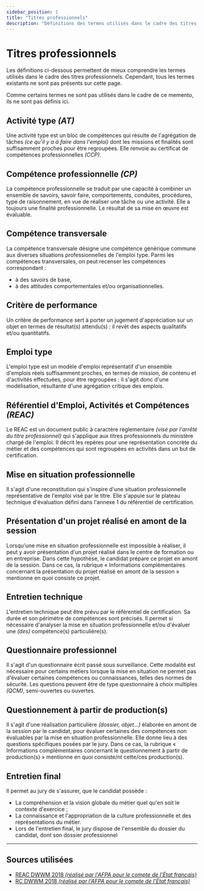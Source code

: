 ```yaml
---
sidebar_position: 1
title: "Titres professionnels"
description: "Définitions des termes utilisés dans le cadre des titres professionnels."
---
```



# Titres professionnels

<Admonition type="warning">
Les définitions ci-dessous permettent de mieux comprendre les termes utilisés dans le cadre des titres professionnels.
Cependant, tous les termes existants ne sont pas présents sur cette page.

Comme certains termes ne sont pas utilisés dans le cadre de ce memento, ils ne sont pas définis ici.
</Admonition>

## Activité type _(AT)_
Une activité type est un bloc de compétences qui résulte de l'agrégation de tâches _(ce qu'il y a à faire dans l'emploi)_
dont les missions et finalités sont suffisamment proches pour être regroupées.
Elle renvoie au certificat de compétences professionnelles _(CCP)_.

## Compétence professionnelle _(CP)_
La compétence professionnelle se traduit par une capacité à combiner un ensemble de savoirs,
savoir faire, comportements, conduites, procédures, type de raisonnement, en vue de réaliser une tâche ou une activité.
Elle a toujours une finalité professionnelle. Le résultat de sa mise en œuvre est évaluable.

## Compétence transversale
La compétence transversale désigne une compétence générique commune aux diverses situations professionnelles de l'emploi type.
Parmi les compétences transversales, on peut recenser les compétences correspondant :

- à des savoirs de base,
- à des attitudes comportementales et/ou organisationnelles.

## Critère de performance
Un critère de performance sert à porter un jugement d'appréciation sur un objet en termes de résultat(s) attendu(s) :
il revêt des aspects qualitatifs et/ou quantitatifs.

## Emploi type
L'emploi type est un modèle d'emploi représentatif d'un ensemble d'emplois réels suffisamment proches, en termes de mission,
de contenu et d'activités effectuées, pour être regroupées : il s'agit donc d'une modélisation,
résultante d'une agrégation critique des emplois.

## Référentiel d'Emploi, Activités et Compétences _(REAC)_
Le REAC est un document public à caractère règlementaire _(visé par l'arrêté du titre professionnel)_ qui s'applique aux
titres professionnels du ministère chargé de l'emploi. Il décrit les repères pour une représentation concrète du
métier et des compétences qui sont regroupées en activités dans un but de certification.

## Mise en situation professionnelle
Il s'agit d'une reconstitution qui s'inspire d'une situation professionnelle représentative de l'emploi visé par le titre.
Elle s'appuie sur le plateau technique d'évaluation défini dans l'annexe 1 du référentiel de certification.

## Présentation d'un projet réalisé en amont de la session
Lorsqu'une mise en situation professionnelle est impossible à réaliser, il peut y avoir présentation d'un projet réalisé dans le centre de formation
ou en entreprise. Dans cette hypothèse, le candidat prépare ce projet en amont de la session. Dans ce cas, la rubrique « Informations
complémentaires concernant la présentation du projet réalisé en amont de la session » mentionne en quoi consiste ce projet.

## Entretien technique
L'entretien technique peut être prévu par le référentiel de certification. Sa durée et son périmètre de compétences sont précisés.
Il permet si nécessaire d'analyser la mise en situation professionnelle et/ou d'évaluer une _(des)_ compétence(s) particulière(s).

## Questionnaire professionnel
Il s'agit d'un questionnaire écrit passé sous surveillance. Cette modalité est nécessaire pour certains métiers lorsque la mise en situation ne
permet pas d'évaluer certaines compétences ou connaissances, telles des normes de sécurité. Les questions peuvent être de type questionnaire
à choix multiples _(QCM)_, semi-ouvertes ou ouvertes.

## Questionnement à partir de production(s)
Il s'agit d'une réalisation particulière _(dossier, objet…)_ élaborée en amont de la session par le candidat, pour évaluer certaines des compétences
non évaluables par la mise en situation professionnelle. Elle donne lieu à des questions spécifiques posées par le jury. Dans ce cas, la rubrique
« Informations complémentaires concernant le questionnement à partir de production(s) » mentionne en quoi consiste/nt cette/ces production(s).

## Entretien final
Il permet au jury de s'assurer, que le candidat possède :

- La compréhension et la vision globale du métier quel qu'en soit le contexte d'exercice ;
- La connaissance et l'appropriation de la culture professionnelle et des représentations du métier.
- Lors de l'entretien final, le jury dispose de l'ensemble du dossier du candidat, dont son dossier professionnel

---

## Sources utilisées

- [REAC DWWM 2018 _(réalisé par l'AFPA pour le compte de l'État français)_](https://www.banque.di.afpa.fr/EspaceEmployeursCandidatsActeurs/EGPResultat.aspx?ct=01280m03&type=t)
- [RC DWWM 2018 _(réalisé par l'AFPA pour le compte de l'État français)_](https://www.banque.di.afpa.fr/EspaceEmployeursCandidatsActeurs/EGPResultat.aspx?ct=01280m03&type=t)